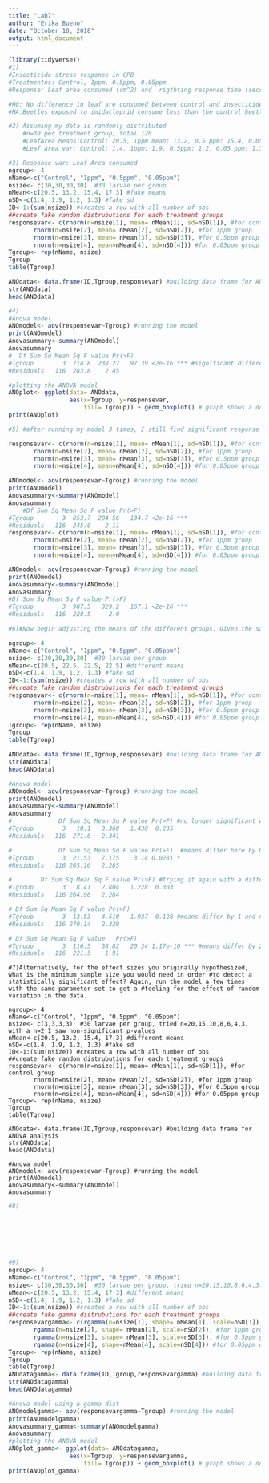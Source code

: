 ```yaml
---
title: "Lab7"
author: "Erika Bueno"
date: "October 10, 2018"
output: html_document
---
```


```r
(library(tidyverse))
#1)
#Insecticide stress response in CPB
#Treatmentns: Control, 1ppm, 0.5ppm, 0.05ppm
#Response: Leaf area consumed (cm^2) and  rigthting response time (secs)

#H0: No difference in leaf are consumed between control and insecticide exposed beetles
#HA:Beetles exposed to imidacloprid consume less than the control beetles

```


```r
#2) Assuming my data is randomly distributed
    #n=30 per treatment group; total 120 
    #LeafArea Means:Control: 20.5, 1ppm mean: 13.2, 0.5 ppm: 15.4, 0.05 ppm: 17.3
    #Leaf area var: Control: 1.4, 1ppm: 1.9, 0.5ppm: 1.2, 0.05 ppm: 1.3 

```


```r
#3) Response var: Leaf Area consumed
ngroup<- 4
nName<-c("Control", "1ppm", "0.5ppm", "0.05ppm")
nsize<- c(30,30,30,30)  #30 larvae per group
nMean<-c(20.5, 13.2, 15.4, 17.3) #fake means
nSD<-c(1.4, 1.9, 1.2, 1.3) #fake sd
ID<-1:(sum(nsize)) #creates a row with all number of obs
##create fake random distrubutions for each treatment groups
responsevar<- c(rnorm(n=nsize[1], mean= nMean[1], sd=nSD[1]), #for control group
       rnorm(n=nsize[2], mean= nMean[2], sd=nSD[2]), #for 1ppm group
       rnorm(n=nsize[3], mean= nMean[3], sd=nSD[3]), #for 0.5ppm group
       rnorm(n=nsize[4], mean=nMean[4], sd=nSD[4])) #for 0.05ppm group
Tgroup<- rep(nName, nsize)  
Tgroup
table(Tgroup)

ANOdata<- data.frame(ID,Tgroup,responsevar) #building data frame for ANOVA analysis
str(ANOdata)
head(ANOdata)
```

```r
#4)
#Anova model
ANOmodel<- aov(responsevar~Tgroup) #running the model
print(ANOmodel)
Anovasummary<-summary(ANOmodel)
Anovasummary
#  Df Sum Sq Mean Sq F value Pr(>F)    
#Tgroup        3  714.8  238.27   97.39 <2e-16 *** #significant difference found among treatments
#Residuals   116  283.8    2.45                   

#plotting the ANOVA model
ANOplot<- ggplot(data= ANOdata,
                 aes(x=Tgroup, y=responsevar, 
                     fill= Tgroup)) + geom_boxplot() # graph shows a dose dependent response; with increasing imidacloprid concentrations larvae eat less
print(ANOplot)
```

```r
#5) #after running my model 3 times, I still find significant response among treatments

responsevar<- c(rnorm(n=nsize[1], mean= nMean[1], sd=nSD[1]), #for control group
       rnorm(n=nsize[2], mean= nMean[2], sd=nSD[2]), #for 1ppm group
       rnorm(n=nsize[3], mean= nMean[3], sd=nSD[3]), #for 0.5ppm group
       rnorm(n=nsize[4], mean=nMean[4], sd=nSD[4])) #for 0.05ppm group

ANOmodel<- aov(responsevar~Tgroup) #running the model
print(ANOmodel)
Anovasummary<-summary(ANOmodel)
Anovasummary
    #Df Sum Sq Mean Sq F value Pr(>F)    
#Tgroup        3  853.7  284.56   134.7 <2e-16 ***
#Residuals   116  245.0    2.11 
responsevar<- c(rnorm(n=nsize[1], mean= nMean[1], sd=nSD[1]), #for control group
       rnorm(n=nsize[2], mean= nMean[2], sd=nSD[2]), #for 1ppm group
       rnorm(n=nsize[3], mean= nMean[3], sd=nSD[3]), #for 0.5ppm group
       rnorm(n=nsize[4], mean=nMean[4], sd=nSD[4])) #for 0.05ppm group

ANOmodel<- aov(responsevar~Tgroup) #running the model
print(ANOmodel)
Anovasummary<-summary(ANOmodel)
Anovasummary
#Df Sum Sq Mean Sq F value Pr(>F)    
#Tgroup        3  987.5   329.2   167.1 <2e-16 ***
#Residuals   116  228.5     2.0      
```

```r
#6)#Now begin adjusting the means of the different groups. Given the sample sizes you have chosen, how small can the differences between the groups be (the effect size) for you to still detect a significant pattern (p < 0.05)?

ngroup<- 4
nName<-c("Control", "1ppm", "0.5ppm", "0.05ppm")
nsize<- c(30,30,30,30)  #30 larvae per group
nMean<-c(20.5, 22.5, 22.5, 22.5) #different means
nSD<-c(1.4, 1.9, 1.2, 1.3) #fake sd
ID<-1:(sum(nsize)) #creates a row with all number of obs
##create fake random distrubutions for each treatment groups
responsevar<- c(rnorm(n=nsize[1], mean= nMean[1], sd=nSD[1]), #for control group
       rnorm(n=nsize[2], mean= nMean[2], sd=nSD[2]), #for 1ppm group
       rnorm(n=nsize[3], mean= nMean[3], sd=nSD[3]), #for 0.5ppm group
       rnorm(n=nsize[4], mean=nMean[4], sd=nSD[4])) #for 0.05ppm group
Tgroup<- rep(nName, nsize)  
Tgroup
table(Tgroup)

ANOdata<- data.frame(ID,Tgroup,responsevar) #building data frame for ANOVA analysis
str(ANOdata)
head(ANOdata)

#Anova model
ANOmodel<- aov(responsevar~Tgroup) #running the model
print(ANOmodel)
Anovasummary<-summary(ANOmodel)
Anovasummary
#             Df Sum Sq Mean Sq F value Pr(>F) #no longer significant when means differ by 0.3, >0.05
#Tgroup        3   10.1   3.368   1.438  0.235
#Residuals   116  271.6   2.341         

#             Df Sum Sq Mean Sq F value Pr(>F)  #means differ here by 0.6 and are showing slight significance <0.05
#Tgroup        3  21.53   7.175    3.14 0.0281 *
#Residuals   116 265.10   2.285 

#        Df Sum Sq Mean Sq F value Pr(>F) #trying it again with a differenve of 0.6 gives a p>0.05
#Tgroup        3   8.41   2.804   1.228  0.303
#Residuals   116 264.96   2.284 

# Df Sum Sq Mean Sq F value Pr(>F)
#Tgroup        3  13.53   4.510   1.937  0.128 #means differ by 1 and no longer have a p<0.05
#Residuals   116 270.14   2.329   

# Df Sum Sq Mean Sq F value   Pr(>F)    
#Tgroup        3  116.5   38.82   20.34 1.17e-10 *** #means differ by 2 and now have a p<0.05
#Residuals   116  221.5    1.91  
```

```{}
#7)Alternatively, for the effect sizes you originally hypothesized, what is the minimum sample size you would need in order #to detect a statistically significant effect? Again, run the model a few times with the same parameter set to get a #feeling for the effect of random variation in the data.

ngroup<- 4
nName<-c("Control", "1ppm", "0.5ppm", "0.05ppm")
nsize<- c(3,3,3,3)  #30 larvae per group, tried n=20,15,10,8,6,4,3. with a n=2 I saw non-significant p-values
nMean<-c(20.5, 13.2, 15.4, 17.3) #different means
nSD<-c(1.4, 1.9, 1.2, 1.3) #fake sd
ID<-1:(sum(nsize)) #creates a row with all number of obs
##create fake random distrubutions for each treatment groups
responsevar<- c(rnorm(n=nsize[1], mean= nMean[1], sd=nSD[1]), #for control group
       rnorm(n=nsize[2], mean= nMean[2], sd=nSD[2]), #for 1ppm group
       rnorm(n=nsize[3], mean= nMean[3], sd=nSD[3]), #for 0.5ppm group
       rnorm(n=nsize[4], mean=nMean[4], sd=nSD[4])) #for 0.05ppm group
Tgroup<- rep(nName, nsize)  
Tgroup
table(Tgroup)

ANOdata<- data.frame(ID,Tgroup,responsevar) #building data frame for ANOVA analysis
str(ANOdata)
head(ANOdata)

#Anova model
ANOmodel<- aov(responsevar~Tgroup) #running the model
print(ANOmodel)
Anovasummary<-summary(ANOmodel)
Anovasummary
```


```r
#8)








```

```r
#9)
ngroup<- 4
nName<-c("Control", "1ppm", "0.5ppm", "0.05ppm")
nsize<- c(30,30,30,30)  #30 larvae per group, tried n=20,15,10,8,6,4,3. with a n=2 I saw non-significant p-values
nMean<-c(20.5, 13.2, 15.4, 17.3) #different means
nSD<-c(1.4, 1.9, 1.2, 1.3) #fake sd
ID<-1:(sum(nsize)) #creates a row with all number of obs
##create fake gamma distrubutions for each treatment groups
responsevargamma<- c(rgamma(n=nsize[1], shape= nMean[1], scale=nSD[1]), #for control group
       rgamma(n=nsize[2], shape= nMean[2], scale=nSD[2]), #for 1ppm group
       rgamma(n=nsize[3], shape= nMean[3], scale=nSD[3]), #for 0.5ppm group
       rgamma(n=nsize[4], shape=nMean[4], scale=nSD[4])) #for 0.05ppm group
Tgroup<- rep(nName, nsize)  
Tgroup
table(Tgroup)
ANOdatagamma<- data.frame(ID,Tgroup,responsevargamma) #building data frame for ANOVA analysis
str(ANOdatagamma)
head(ANOdatagamma)

#Anova model using a gamma dist
ANOmodelgamma<- aov(responsevargamma~Tgroup) #running the model
print(ANOmodelgamma)
Anovasummary_gamma<-summary(ANOmodelgamma)
Anovasummary
#plotting the ANOVA model
ANOplot_gamma<- ggplot(data= ANOdatagamma,
                 aes(x=Tgroup, y=responsevargamma, 
                     fill= Tgroup)) + geom_boxplot() # graph shows a dose dependent response; with increasing imidacloprid concentrations larvae eat less
print(ANOplot_gamma)

```